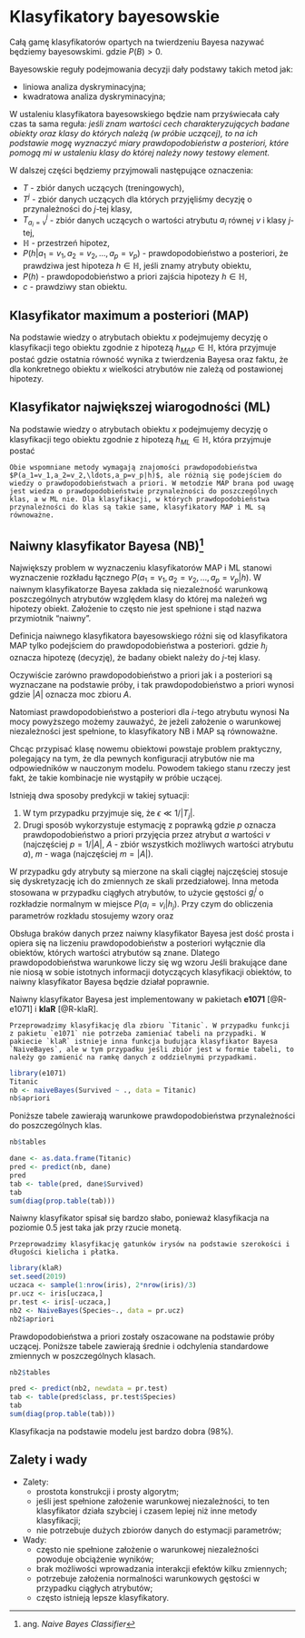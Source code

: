 # Klasyfikatory bayesowskie {#bayes}
 
Całą gamę klasyfikatorów opartych na twierdzeniu Bayesa nazywać będziemy bayesowskimi.
\begin{equation}\label{bayes}
		P(A|B)=\frac{P(A)P(B|A)}{P(B)},
\end{equation}
gdzie $P(B)>0$. 
	
Bayesowskie reguły podejmowania decyzji dały podstawy takich metod jak:

- liniowa analiza dyskryminacyjna;
- kwadratowa analiza dyskryminacyjna;

W ustaleniu klasyfikatora bayesowskiego będzie nam przyświecała cały czas ta sama reguła: *jeśli znam wartości cech charakteryzujących badane obiekty oraz klasy do których należą (w próbie uczącej), to na ich podstawie mogę wyznaczyć miary prawdopodobieństw a posteriori, które pomogą mi w ustaleniu klasy do której należy nowy testowy element.*

W dalszej części będziemy przyjmowali następujące oznaczenia:

- $T$ - zbiór danych uczących (treningowych),
- $T^j$ -  zbiór danych uczących dla których przyjęliśmy decyzję o przynależności do $j$-tej klasy,
- $T^j_{a_i=v}$ - zbiór danych uczących o wartości atrybutu $a_i$ równej $v$ i klasy $j$-tej,
- $\mathbb{H}$ - przestrzeń hipotez,
- $P(h|a_1=v_1, a_2=v_2,\ldots,a_p=v_p)$ - prawdopodobieństwo a posteriori, że prawdziwa jest hipoteza $h\in \mathbb{H}$, jeśli znamy atrybuty obiektu,
- $P(h)$ - prawdopodobieństwo a priori zajścia hipotezy $h\in \mathbb{H}$,
- $c$ - prawdziwy stan obiektu.

## Klasyfikator maximum a posteriori (MAP)

Na podstawie wiedzy o atrybutach obiektu $x$ podejmujemy decyzję o klasyfikacji tego obiektu zgodnie z hipotezą $h_{MAP}\in \mathbb{H}$, która przyjmuje postać
\begin{align}\label{MAP}
		h_{MAP}=&\operatorname{arg}\max_{h\in \mathbb{H}}P(h|a_1=v_1, a_2=v_2,\ldots,a_p=v_p)\\
			=& \operatorname{arg}\max_{h\in \mathbb{H}}P(a_1=v_1, a_2=v_2,\ldots,a_p=v_p|h)\cdot P(h),
\end{align}
gdzie ostatnia równość wynika z twierdzenia Bayesa oraz faktu, że dla konkretnego obiektu $x$ wielkości atrybutów nie zależą od postawionej hipotezy.

## Klasyfikator największej wiarogodności (ML)

Na podstawie wiedzy o atrybutach obiektu $x$ podejmujemy decyzję o klasyfikacji tego obiektu zgodnie z hipotezą $h_{ML}\in \mathbb{H}$, która przyjmuje postać
\begin{equation}\label{ML}
		h_{ML}=\operatorname{arg}\max_{h\in \mathbb{H}}P(a_1=v_1, a_2=v_2,\ldots,a_p=v_p|h).
\end{equation}

```{remark}
Obie wspomniane metody wymagają znajomości prawdopodobieństwa $P(a_1=v_1,a_2=v_2,\ldots,a_p=v_p|h)$, ale różnią się podejściem do wiedzy o prawdopodobieństwach a priori. W metodzie MAP brana pod uwagę jest wiedza o prawdopodobieństwie przynależności do poszczególnych klas, a w ML nie. Dla klasyfikacji, w których prawdopodobieństwa przynależności do klas są takie same, klasyfikatory MAP i ML są równoważne.
```

## Naiwny klasyfikator Bayesa (NB)^[ang. *Naive Bayes Classifier*] 

Największy problem w wyznaczeniu klasyfikatorów MAP i ML stanowi wyznaczenie rozkładu łącznego $P(a_1=v_1, a_2=v_2,\ldots,a_p=v_p|h)$. W naiwnym klasyfikatorze Bayesa zakłada się niezależność warunkową poszczególnych atrybutów względem klasy do której ma należeń wg hipotezy obiekt. Założenie to często nie jest spełnione i stąd nazwa przymiotnik "naiwny".
	
Definicja naiwnego klasyfikatora bayesowskiego różni się od klasyfikatora MAP tylko podejściem do prawdopodobieństwa a posteriori.
\begin{equation}\label{naiwny_bayes}
		h_{NB}=\operatorname{arg}\max_{h_j\in \mathbb{H}}P(h_j)\prod_{i=1}^{p}P(a_i=v_i|h_j),
\end{equation}
gdzie $h_j$ oznacza hipotezę (decyzję), że badany obiekt należy do $j$-tej klasy.

Oczywiście zarówno prawdopodobieństwo a priori jak i a posteriori są wyznaczane na podstawie próby, i tak prawdopodobieństwo a priori wynosi
\begin{equation}\label{apriori}
		P(h_j)=P_T(h_j)=\frac{|T^j|}{|T|}, 
\end{equation}
gdzie $|A|$ oznacza moc zbioru $A$.
	
Natomiast prawdopodobieństwo a posteriori dla $i$-tego atrybutu wynosi
\begin{equation}\label{aposteriori}
		P(a_i=v_i|h_j)=P_{T^j}(a_i=v_i)=\frac{|T^j_{a_i=v_i}|}{|T^j|}.
\end{equation}
Na mocy powyższego możemy zauważyć, że jeżeli założenie o warunkowej niezależności jest spełnione, to klasyfikatory NB i MAP są równoważne.

Chcąc przypisać klasę nowemu obiektowi powstaje problem praktyczny, polegający na tym, że dla pewnych konfiguracji atrybutów nie ma odpowiedników w nauczonym modelu. Powodem takiego stanu rzeczy jest fakt, że takie kombinacje nie wystąpiły w próbie uczącej.
	
Istnieją dwa sposoby predykcji w takiej sytuacji:

1. \begin{equation}\label{pred1}
			P(a_i=v_i|h_j)=
			\begin{cases}
				\frac{|T^j_{a_i=v_i}|}{|T^j|}, & T^j_{a_i=v_i}\neq \emptyset\\
				\epsilon, & \text{w przeciwnym przypadku.}
			\end{cases}
    \end{equation}
W tym przypadku przyjmuje się, że $\epsilon \ll 1/|T_j|$.
2. Drugi sposób wykorzystuje estymację z poprawką
\begin{equation}\label{pred2}
		P(a_i=v_i|h_j)=\frac{|T^j_{a_i=v_i}|+mp}{|T^j|+mp},
\end{equation}
gdzie $p$ oznacza prawdopodobieństwo a priori przyjęcia przez atrybut $a$ wartości $v$ (najczęściej $p=1/|A|$, $A$ - zbiór wszystkich możliwych wartości atrybutu $a$), $m$ - waga (najczęściej $m=|A|$).

W przypadku gdy atrybuty są mierzone na skali ciągłej najczęściej stosuje się dyskretyzację ich do zmiennych ze skali przedziałowej. Inna metoda stosowana w przypadku ciągłych atrybutów, to użycie gęstości $g_i^j$ o rozkładzie normalnym w miejsce $P(a_i=v_i|h_j)$. Przy czym do obliczenia parametrów rozkładu stosujemy wzory
\begin{equation}\label{sred}
		m_i^j=\frac{1}{|T^j|}\sum_{x\in T^j}a_i(x),
\end{equation}
oraz
\begin{equation}\label{odch}
		(s_i^j)^2=\frac{1}{|T^j|-1}\sum_{x\in T^j}(a_i(x)-m_i^j)^2.
\end{equation}

Obsługa braków danych przez naiwny klasyfikator Bayesa jest dość prosta i opiera się na liczeniu prawdopodobieństw a posteriori wyłącznie dla obiektów, których wartości atrybutów są znane. Dlatego prawdopodobieństwa warunkowe liczy się wg wzoru
\begin{equation}\label{pr_war}
		P(a_i=v_i|h_j)=\frac{|T^j_{a_i=v_i}|}{|T^j|-|T^j_{a_i=NA}|}.
\end{equation}
Jeśli brakujące dane nie niosą w sobie istotnych informacji dotyczących klasyfikacji obiektów, to naiwny klasyfikator Bayesa będzie działał poprawnie.

Naiwny klasyfikator Bayesa jest implementowany w pakietach **e1071** [@R-e1071] i **klaR** [@R-klaR].

```{example}
Przeprowadzimy klasyfikację dla zbioru `Titanic`. W przypadku funkcji z pakietu `e1071` nie potrzeba zamieniać tabeli na przypadki. W pakiecie `klaR` istnieje inna funkcja budująca klasyfikator Bayesa `NaiveBayes`, ale w tym przypadku jeśli zbiór jest w formie tabeli, to należy go zamienić na ramkę danych z oddzielnymi przypadkami.
```

```{r}
library(e1071)
Titanic
nb <- naiveBayes(Survived ~ ., data = Titanic)
nb$apriori
```

Poniższe tabele zawierają warunkowe prawdopodobieństwa przynależności do poszczególnych klas.

```{r}
nb$tables
```

```{r}
dane <- as.data.frame(Titanic)
pred <- predict(nb, dane)
pred
tab <- table(pred, dane$Survived)
tab
sum(diag(prop.table(tab)))
```

Naiwny klasyfikator spisał się bardzo słabo, ponieważ klasyfikacja na poziomie 0.5 jest taka jak przy rzucie monetą.

```{example}
Przeprowadzimy klasyfikację gatunków irysów na podstawie szerokości i długości kielicha i płatka.
```

```{r}
library(klaR)
set.seed(2019)
uczaca <- sample(1:nrow(iris), 2*nrow(iris)/3)
pr.ucz <- iris[uczaca,]
pr.test <- iris[-uczaca,]
nb2 <- NaiveBayes(Species~., data = pr.ucz)
nb2$apriori
```

Prawdopodobieństwa a priori zostały oszacowane na podstawie próby uczącej. Poniższe tabele zawierają średnie i odchylenia standardowe zmiennych w poszczególnych klasach.

```{r}
nb2$tables
```

```{r}
pred <- predict(nb2, newdata = pr.test)
tab <- table(pred$class, pr.test$Species)
tab
sum(diag(prop.table(tab)))
```

Klasyfikacja na podstawie modelu jest bardzo dobra (98%).


## Zalety i wady

- Zalety:
    - prostota konstrukcji i prosty algorytm;
	- jeśli jest spełnione założenie warunkowej niezależności, to ten klasyfikator działa szybciej i czasem lepiej niż inne metody klasyfikacji;
	- nie potrzebuje dużych zbiorów danych do estymacji parametrów;
- Wady:
    - często nie spełnione założenie o warunkowej niezależności powoduje obciążenie wyników;
	- brak możliwości wprowadzania interakcji efektów kilku zmiennych;
	- potrzebuje założenia normalności warunkowych gęstości w przypadku ciągłych atrybutów;
	- często istnieją lepsze klasyfikatory.
